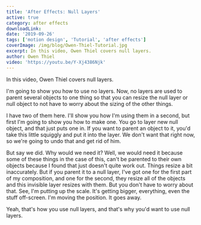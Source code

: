 ```yaml
---
title: 'After Effects: Null Layers'
active: true
category: after effects
downloadLink:
date: '2019-09-26'
tags: ['motion design', 'Tutorial', 'after effects']
coverImage: /img/blog/Owen-Thiel-Tutorial.jpg
excerpt: In this video, Owen Thiel covers null layers.
author: Owen Thiel
video: 'https://youtu.be/Y-Xj4386Njk'
---
```


In this video, Owen Thiel covers null layers.

I'm going to show you how to use no layers. Now, no layers are used to parent several objects to one thing so that you can resize the null layer or null object to not have to worry about the sizing of the other things.

I have two of them here. I'll show you how I'm using them in a second, but first I'm going to show you how to make one. You go to layer new null object, and that just puts one in. If you want to parent an object to it, you'd take this little squiggly and put it into the layer. We don't want that right now, so we're going to undo that and get rid of him.

But say we did. Why would we need it? Well, we would need it because some of these things in the case of this, can't be parented to their own objects because I found that just doesn't quite work out. Things resize a bit inaccurately. But if you parent it to a null layer, I've got one for the first part of my composition, and one for the second, they resize all of the objects and this invisible layer resizes with them. But you don't have to worry about that. See, I'm putting up the scale. It's getting bigger, everything, even the stuff off-screen. I'm moving the position. It goes away.

Yeah, that's how you use null layers, and that's why you'd want to use null layers.
